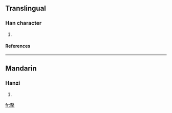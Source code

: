 ==Translingual==
===Han character===
{{Han char|rn=64|rad=手|as=11|sn=15|four=|canj=土水手 (GEQ)}}
# {{defn|Han|sort=手11}}
====References====
{{Han ref|kx=0453.120|dkj=12663|hdz=31940.010|uh=6480|ud=25728}}

----
==Mandarin==
===Hanzi===
{{cmn-hanzi|pin=[[gòu]] ([[gou4]])|wg=kou<sup>4</sup>}}
# {{defn|Mandarin}}

[[fr:撀]]